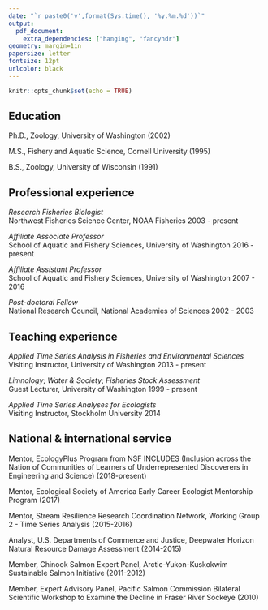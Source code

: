 ```yaml
---
date: "`r paste0('v',format(Sys.time(), '%y.%m.%d'))`"
output: 
  pdf_document:
    extra_dependencies: ["hanging", "fancyhdr"]
geometry: margin=1in
papersize: letter
fontsize: 12pt
urlcolor: black
---
```


```r
knitr::opts_chunk$set(echo = TRUE)
```

\pagestyle{fancy}

\renewcommand{\headrulewidth}{0.5pt}

\renewcommand{\footrulewidth}{0.5pt}

\fancyhead[LO,LE]{}
\fancyhead[CO,CE]{\large{\textbf{Mark D. Scheuerell}}\\ \small{Northwest Fisheries Science Center\textperiodcentered 2725 Montlake Blvd E\textperiodcentered Seattle WA 98112}}
\fancyhead[RO,RE]{}
\fancyfoot[LO,LE]{\small{Email: mark.scheuerell@noaa.gov}}
\fancyfoot[CO,CE]{}
\fancyfoot[RO,RE]{\small{Tel: 206.406.9055}}


\vspace*{-35pt}

## Education

\vspace{-10pt}

Ph.D., Zoology, University of Washington (2002)

M.S., Fishery and Aquatic Science, Cornell University (1995)  

B.S., Zoology, University of Wisconsin (1991) 


\vspace{-10pt}

## Professional experience

\vspace{-10pt}

_Research Fisheries Biologist_  
Northwest Fisheries Science Center, NOAA Fisheries \hfill 2003 - present  

_Affiliate Associate Professor_  
School of Aquatic and Fishery Sciences, University of Washington \hfill 2016 - present  

_Affiliate Assistant Professor_  
School of Aquatic and Fishery Sciences, University of Washington \hfill 2007 - 2016  

_Post-doctoral Fellow_  
National Research Council, National Academies of Sciences \hfill 2002 - 2003


\vspace{-10pt}

## Teaching experience  

\vspace{-10pt}

\setlength{\parskip}{8pt}

_Applied Time Series Analysis in Fisheries and Environmental Sciences_    
Visiting Instructor, University of Washington \hfill 2013 - present  

_Limnology_; _Water & Society_; _Fisheries Stock Assessment_  
Guest Lecturer, University of Washington \hfill 1999 - present  

_Applied Time Series Analyses for Ecologists_  
Visiting Instructor, Stockholm University \hfill 2014  


\vspace{-10pt}

## National & international service 

\vspace{-20pt}

\setlength{\parindent}{-0.375in}
\setlength{\leftskip}{0.375in}
\setlength{\parskip}{8pt}
\noindent

Mentor, EcologyPlus Program from NSF INCLUDES (Inclusion across the Nation of Communities of Learners of Underrepresented Discoverers in Engineering and Science) (2018-present)

Mentor, Ecological Society of America Early Career Ecologist Mentorship Program (2017)

Mentor, Stream Resilience Research Coordination Network, Working Group 2 - Time Series Analysis (2015-2016)

Analyst, U.S. Departments of Commerce and Justice, Deepwater Horizon Natural Resource Damage Assessment (2014-2015)

Member, Chinook Salmon Expert Panel, Arctic-Yukon-Kuskokwim Sustainable Salmon Initiative (2011-2012)

Member, Expert Advisory Panel, Pacific Salmon Commission Bilateral Scientific Workshop to Examine the Decline in Fraser River Sockeye (2010)

\setlength{\parindent}{0in}
\setlength{\leftskip}{0in}
\setlength{\parskip}{0pt}
